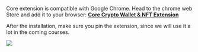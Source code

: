 
Core extension is compatible with Google Chrome. Head to the chrome web Store and add it to your browser: [**Core Crypto Wallet & NFT Extension**](https://chromewebstore.google.com/detail/core-crypto-wallet-nft-ex/agoakfejjabomempkjlepdflaleeobhb)

<YouTube id="X3sVqXHdhnw" />

After the installation, make sure you pin the extension, since we will use it a lot in the coming courses.

![](/common-images/core-wallet/pin-extension.png)